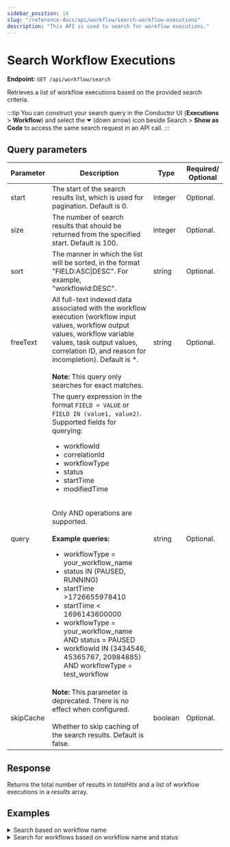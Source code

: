 ```yaml
---
sidebar_position: 14
slug: "/reference-docs/api/workflow/search-workflow-executions"
description: "This API is used to search for workflow executions."
---
```



# Search Workflow Executions

**Endpoint:** `GET /api/workflow/search`

Retrieves a list of workflow executions based on the provided search criteria.

:::tip
You can construct your search query in the Conductor UI (**Executions** > **Workflow**) and select the **⏷** (down arrow) icon beside Search > **Show as Code** to access the same search request in an API call.
:::

## Query parameters

| Parameter | Description                                                                                                                                                                                                                                                                                                                                                                                                                                                                                                                                                                                                                                     | Type    | Required/ Optional |
| --------- | ----------------------------------------------------------------------------------------------------------------------------------------------------------------------------------------------------------------------------------------------------------------------------------------------------------------------------------------------------------------------------------------------------------------------------------------------------------------------------------------------------------------------------------------------------------------------------------------------------------------------------------------------- | ------- | ------------------ |
| start     | The start of the search results list, which is used for pagination. Default is 0.                                                                                                                                                                                                                                                                                                                                                                                                                                                                                                                                                               | integer | Optional.          |
| size      | The number of search results that should be returned from the specified start. Default is 100.                                                                                                                                                                                                                                                                                                                                                                                                                                                                                                                                                  | integer | Optional.          |
| sort      | The manner in which the list will be sorted, in the format "FIELD:ASC\|DESC". For example, "workflowId:DESC".                                                                                                                                                                                                                                                                                                                                                                                                                                                                                                                                   | string  | Optional.          |
| freeText  | All full-text indexed data associated with the workflow execution (workflow input values, workflow output values, workflow variable values, task output values, correlation ID, and reason for incompletion). Default is \*. <br/><br/> **Note:** This query only searches for exact matches.                                                                                                                                                                                                                                                                                                                                                   | string  | Optional.          |
| query     | The query expression in the format `FIELD = VALUE` or `FIELD IN (value1, value2)`. Supported fields for querying: <ul><li>workflowId</li> <li>correlationId</li> <li>workflowType</li> <li>status</li> <li>startTime</li> <li>modifiedTime</li></ul> <br/> Only AND operations are supported. <br/><br/> **Example queries:**<ul><li>workflowType = your_workflow_name</li> <li>status IN (PAUSED, RUNNING)</li> <li>startTime >1726655978410</li> <li>startTime < 1696143600000</li> <li>workflowType = your_workflow_name AND status = PAUSED</li> <li>workflowId IN (3434546, 45365767, 20984885) AND workflowType = test_workflow</li></ul> | string  | Optional.          |
| skipCache | **Note:** This parameter is deprecated. There is no effect when configured. <br/><br/> Whether to skip caching of the search results. Default is false.                                                                                                                                                                                                                                                                                                                                                                                                                                                                                         | boolean | Optional.          |

## Response

Returns the total number of results in _totalHits_ and a list of workflow executions in a _results_ array.

## Examples

<details>
<summary>Search based on workflow name</summary>

**Request**

```shell
curl -X 'GET' \
  'https://<YOUR_CLUSTER>/api/workflow/search?start=0&size=100&freeText=%2A&query=workflowType%3DsomeWorkflow' \
  -H 'accept: */*' \
  -H 'X-Authorization: <TOKEN>'
```

**Response**

```json
{
  "totalHits": 1,
  "results": [
    {
      "workflowType": "someWorkflow",
      "version": 1,
      "workflowId": "ba2aeb84-d4c7-11ef-87b1-b2b27c52ebde",
      "startTime": "2025-01-17T11:39:35.873Z",
      "updateTime": "2025-01-17T11:39:35.873Z",
      "status": "RUNNING",
      "input": "{name=John}",
      "output": "{}",
      "executionTime": 0,
      "failedReferenceTaskNames": "",
      "priority": 0,
      "failedTaskNames": [],
      "inputSize": 11,
      "outputSize": 2
    }
  ]
}
```

</details>

<details>
<summary>Search for workflows based on workflow name and status</summary>

**Request**

```shell
curl -X 'GET' \
  'https://<YOUR_CLUSTER>/api/workflow/search?start=0&size=100&freeText=%2A&query=status%20IN%20%28RUNNING%29%20AND%20workflowType%3DcompensationWorkflow' \
  -H 'accept: */*' \
  -H 'X-Authorization: <TOKEN>'
```

**Response**

```json
{
  "totalHits": 5,
  "results": [
    {
      "workflowType": "compensationWorkflow",
      "version": 3,
      "workflowId": "ddf03cfd-d4b6-11ef-a114-0af1b159704e",
      "correlationId": "string",
      "startTime": "2025-01-17T09:38:54.442Z",
      "updateTime": "2025-01-17T09:44:46.666Z",
      "status": "RUNNING",
      "input": "{additionalProp1={}, additionalProp2={}, additionalProp3={}}",
      "output": "{}",
      "executionTime": 0,
      "failedReferenceTaskNames": "",
      "priority": 0,
      "failedTaskNames": [],
      "inputSize": 60,
      "outputSize": 2
    },
    {
      "workflowType": "compensationWorkflow",
      "version": 3,
      "workflowId": "3163f2e3-d4a9-11ef-a114-0af1b159704e",
      "correlationId": "string",
      "startTime": "2025-01-17T08:01:01.497Z",
      "updateTime": "2025-01-17T09:57:09.427Z",
      "status": "RUNNING",
      "input": "{additionalProp1={}, additionalProp2={}, additionalProp3={}}",
      "output": "{}",
      "executionTime": 0,
      "failedReferenceTaskNames": "",
      "priority": 0,
      "failedTaskNames": [],
      "inputSize": 60,
      "outputSize": 2
    },
    {
      "workflowType": "compensationWorkflow",
      "version": 2,
      "workflowId": "2ce9207f-d4a6-11ef-87b1-b2b27c52ebde",
      "correlationId": "",
      "startTime": "2025-01-17T07:39:25.491Z",
      "updateTime": "2025-01-17T10:15:50.803Z",
      "endTime": "2025-01-17T10:15:31.060Z",
      "status": "RUNNING",
      "input": "{name=}",
      "output": "{output={response={headers={Date=[Fri, 17 Jan 2025 07:39:25 GMT], Content-Type=[application/json], Content-Length=[182], Connection=[keep-alive], Strict-Transport-Security=[max-age=15724800; includeSubDomains]}, reasonPhrase=200 OK, body={randomString=rxseamdaoaasmjoofuju, randomInt=1836, hostName=orkes-api-sampler-67dfc8cf58-lp2np, apiRandomDelay=0 ms, sleepFor=0 ms, statusCode=200, queryParams={}}, statusCode=200}}}",
      "executionTime": 9365569,
      "failedReferenceTaskNames": "simple_ref",
      "priority": 0,
      "failedTaskNames": [],
      "inputSize": 7,
      "outputSize": 421
    },
    {
      "workflowType": "compensationWorkflow",
      "version": 3,
      "workflowId": "bf6ac066-d493-11ef-87b1-b2b27c52ebde",
      "correlationId": "1",
      "startTime": "2025-01-17T05:27:30.850Z",
      "updateTime": "2025-01-17T10:05:13.093Z",
      "status": "RUNNING",
      "input": "{}",
      "output": "{}",
      "executionTime": 0,
      "failedReferenceTaskNames": "",
      "priority": 0,
      "failedTaskNames": [],
      "inputSize": 2,
      "outputSize": 2
    },
    {
      "workflowType": "compensationWorkflow",
      "version": 2,
      "workflowId": "dd76a747-d48e-11ef-a114-0af1b159704e",
      "startTime": "2025-01-17T04:52:33.776Z",
      "updateTime": "2025-01-17T04:52:33.777Z",
      "status": "RUNNING",
      "input": "{_headers={content-length=77, referer=https://lw.orkesconductor.io/swagger-ui/index.html?configUrl=/api-docs/swagger-config, sec-fetch-site=same-origin, origin=https://lw.orkesconductor.io, x-forwarded-port=443, sec-gpc=1, sec-ch-ua-mobile=?0, x-forwarded-host=lw.orkesconductor.io, waitforseconds=60, host=lw.orkesconductor.io, connection=close, content-type=application/json, x-request-id=60ebfa7b5a5571dc0acfa764caffe130, sec-fetch-mode=cors, x-forwarded-proto=https, accept-language=en-GB,en;q=0.7, cookie=_legacy_auth0.0tZM6YcMFKfFSOMW9RHx2imCs0YgroQl.is.authenticated=true; auth0.0tZM6YcMFKfFSOMW9RHx2imCs0YgroQl.is.authenticated=true, priority=u=1, i, accept=application/json, x-real-ip=10.150.19.251, x-forwarded-scheme=https, sec-ch-ua=\"Brave\";v=\"129\", \"Not=A?Brand\";v=\"8\", \"Chromium\";v=\"129\", requestid=teststring, sec-ch-ua-platform=\"macOS\", x-nginx-proxy=true, x-scheme=https, accept-encoding=gzip, deflate, br, zstd, user-agent=Mozilla/5.0 (Macintosh; Intel Mac OS X 10_15_7) AppleWebKit/537.36 (KHTML, like Gecko) Chrome/129.0.0.0 Safari/537.36, sec-fetch-dest=empty}, additionalProp1={}, _X-Request-Id=teststring, additionalProp3={}, additionalProp2={}, _X-Wait-Until=null, _X-Host-Id=10.150.22.99}",
      "output": "{}",
      "executionTime": 0,
      "failedReferenceTaskNames": "",
      "priority": 0,
      "failedTaskNames": [],
      "inputSize": 1213,
      "outputSize": 2
    }
  ]
}
```

</details>
